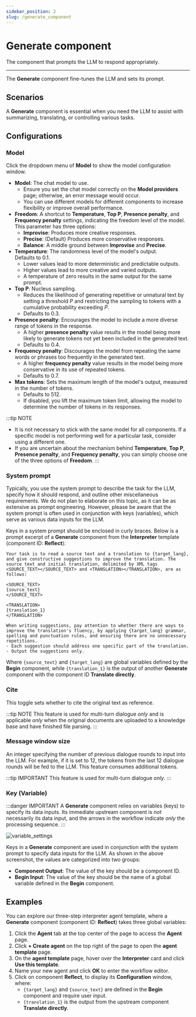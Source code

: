 ```yaml
---
sidebar_position: 2
slug: /generate_component
---
```


# Generate component

The component that prompts the LLM to respond appropriately.

---

The **Generate** component fine-tunes the LLM and sets its prompt.

## Scenarios

A **Generate** component is essential when you need the LLM to assist with summarizing, translating, or controlling various tasks. 

## Configurations

### Model

Click the dropdown menu of **Model** to show the model configuration window.

- **Model**: The chat model to use.  
  - Ensure you set the chat model correctly on the **Model providers** page; otherwise, an error message would occur.
  - You can use different models for different components to increase flexibility or improve overall performance.
- **Freedom**: A shortcut to **Temperature**, **Top P**, **Presence penalty**, and **Frequency penalty** settings, indicating the freedom level of the model.  
  This parameter has three options:
  - **Improvise**: Produces more creative responses.
  - **Precise**: (Default) Produces more conservative responses.
  - **Balance**: A middle ground between **Improvise** and **Precise**.
- **Temperature**: The randomness level of the model's output.  
  Defaults to 0.1.
  - Lower values lead to more deterministic and predictable outputs.
  - Higher values lead to more creative and varied outputs.
  - A temperature of zero results in the same output for the same prompt.
- **Top P**: Nucleus sampling.  
  - Reduces the likelihood of generating repetitive or unnatural text by setting a threshold *P* and restricting the sampling to tokens with a cumulative probability exceeding *P*.
  - Defaults to 0.3.
- **Presence penalty**: Encourages the model to include a more diverse range of tokens in the response.  
  - A higher **presence penalty** value results in the model being more likely to generate tokens not yet been included in the generated text.
  - Defaults to 0.4.
- **Frequency penalty**: Discourages the model from repeating the same words or phrases too frequently in the generated text.  
  - A higher **frequency penalty** value results in the model being more conservative in its use of repeated tokens.
  - Defaults to 0.7.
- **Max tokens**: Sets the maximum length of the model's output, measured in the number of tokens.  
  - Defaults to 512. 
  - If disabled, you lift the maximum token limit, allowing the model to determine the number of tokens in its responses.

:::tip NOTE
- It is not necessary to stick with the same model for all components. If a specific model is not performing well for a particular task, consider using a different one.
- If you are uncertain about the mechanism behind **Temperature**, **Top P**, **Presence penalty**, and **Frequency penalty**, you can simply choose one of the three options of **Freedom**.
:::

### System prompt

Typically, you use the system prompt to describe the task for the LLM, specify how it should respond, and outline other miscellaneous requirements. We do not plan to elaborate on this topic, as it can be as extensive as prompt engineering. However, please be aware that the system prompt is often used in conjunction with keys (variables), which serve as various data inputs for the LLM. 

Keys in a system prompt should be enclosed in curly braces. Below is a prompt excerpt of a **Generate** component from the **Interpreter** template (component ID: **Reflect**):

```text
Your task is to read a source text and a translation to {target_lang}, and give constructive suggestions to improve the translation. The source text and initial translation, delimited by XML tags <SOURCE_TEXT></SOURCE_TEXT> and <TRANSLATION></TRANSLATION>, are as follows:

<SOURCE_TEXT>
{source_text}
</SOURCE_TEXT>

<TRANSLATION>
{translation_1}
</TRANSLATION>

When writing suggestions, pay attention to whether there are ways to improve the translation's fluency, by applying {target_lang} grammar, spelling and punctuation rules, and ensuring there are no unnecessary repetitions.
- Each suggestion should address one specific part of the translation.
- Output the suggestions only.
```

Where `{source_text}` and `{target_lang}` are global variables defined by the **Begin** component, while `{translation_1}` is the output of another **Generate** component with the component ID **Translate directly**.

### Cite 

This toggle sets whether to cite the original text as reference. 


:::tip NOTE
This feature is used for multi-turn dialogue *only* and is applicable *only* when the original documents are uploaded to a knowledge base and have finished file parsing.
:::


### Message window size

An integer specifying the number of previous dialogue rounds to input into the LLM. For example, if it is set to 12, the tokens from the last 12 dialogue rounds will be fed to the LLM. This feature consumes additional tokens.

:::tip IMPORTANT
This feature is used for multi-turn dialogue *only*.
:::


### Key (Variable)

:::danger IMPORTANT
A **Generate** component relies on variables (keys) to specify its data inputs. Its immediate upstream component is *not* necessarily its data input, and the arrows in the workflow indicate *only* the processing sequence.
:::

![variable_settings](https://github.com/user-attachments/assets/cb024c9e-264a-43ff-9ee7-8649afd571b0)

Keys in a **Generate** component are used in conjunction with the system prompt to specify data inputs for the LLM. As shown in the above screenshot, the values are categorized into two groups:

- **Component Output**: The value of the key should be a component ID.
- **Begin Input**: The value of the key should be the name of a global variable defined in the **Begin** component.

## Examples

You can explore our three-step interpreter agent template, where a **Generate** component (component ID: **Reflect**) takes three global variables:

1. Click the **Agent** tab at the top center of the page to access the **Agent** page.
2. Click **+ Create agent** on the top right of the page to open the **agent template** page.
3. On the **agent template** page, hover over the **Interpreter** card and click **Use this template**.
4. Name your new agent and click **OK** to enter the workflow editor.
5. Click on component **Reflect**, to display its **Configuration** window, where:
   - `{target_lang}` and `{source_text}` are defined in the **Begin** component and require user input.
   - `{translation_1}` is the output from the upstream component **Translate directly**.
